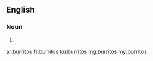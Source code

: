 ==English==

===Noun===
{{head|en}}

# {{plural of|burrito}}

[[ar:burritos]]
[[fr:burritos]]
[[ku:burritos]]
[[mg:burritos]]
[[my:burritos]]